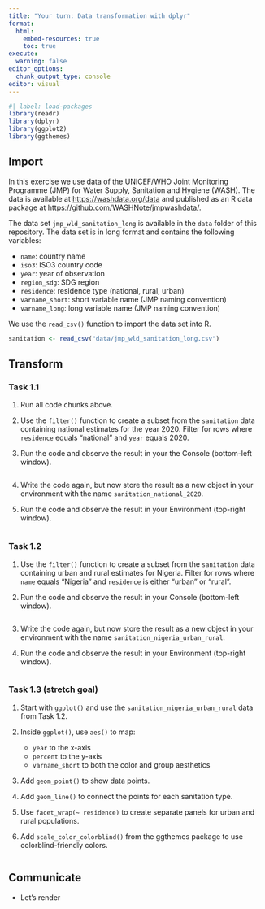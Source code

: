 ```yaml
---
title: "Your turn: Data transformation with dplyr"
format:
  html:
    embed-resources: true
    toc: true
execute:
  warning: false
editor_options: 
  chunk_output_type: console
editor: visual
---
```


```r
#| label: load-packages
library(readr)
library(dplyr)
library(ggplot2)
library(ggthemes)
```

## Import

In this exercise we use data of the UNICEF/WHO Joint Monitoring Programme (JMP) for Water Supply, Sanitation and Hygiene (WASH). The data is available at <https://washdata.org/data> and published as an R data package at <https://github.com/WASHNote/jmpwashdata/>.

The data set `jmp_wld_sanitation_long` is available in the `data` folder of this repository. The data set is in long format and contains the following variables:

-   `name`: country name
-   `iso3`: ISO3 country code
-   `year`: year of observation
-   `region_sdg`: SDG region
-   `residence`: residence type (national, rural, urban)
-   `varname_short`: short variable name (JMP naming convention)
-   `varname_long`: long variable name (JMP naming convention)

We use the `read_csv()` function to import the data set into R.

```r
sanitation <- read_csv("data/jmp_wld_sanitation_long.csv")
```

## Transform

### Task 1.1

1.  Run all code chunks above.

2.  Use the `filter()` function to create a subset from the `sanitation` data containing national estimates for the year 2020. Filter for rows where `residence` equals "national" and `year` equals 2020.

3. Run the code and observe the result in your the Console (bottom-left window).

```r

```

4.  Write the code again, but now store the result as a new object in your environment with the name `sanitation_national_2020`.

5. Run the code and observe the result in your Environment (top-right window).

```r

```


### Task 1.2

1.  Use the `filter()` function to create a subset from the `sanitation` data containing urban and rural estimates for Nigeria. Filter for rows where `name` equals "Nigeria" and `residence` is either "urban" or "rural".

2. Run the code and observe the result in your Console (bottom-left window).

```r

```

3.  Write the code again, but now store the result as a new object in your environment with the name `sanitation_nigeria_urban_rural`.

4. Run the code and observe the result in your Environment (top-right window).

```r

```

### Task 1.3 (stretch goal)

1.  Start with `ggplot()` and use the `sanitation_nigeria_urban_rural` data from Task 1.2.

2.  Inside `ggplot()`, use `aes()` to map:
    - `year` to the x-axis
    - `percent` to the y-axis
    - `varname_short` to both the color and group aesthetics

3.  Add `geom_point()` to show data points.

4.  Add `geom_line()` to connect the points for each sanitation type.

5.  Use `facet_wrap(~ residence)` to create separate panels for urban and rural populations.

6.  Add `scale_color_colorblind()` from the ggthemes package to use colorblind-friendly colors.

```r


```

## Communicate

-   Let's render
